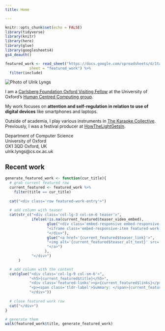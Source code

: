 ```yaml
---
title: Home

---
```


```r
knitr::opts_chunk$set(echo = FALSE)
library(tidyverse)
library(knitr)
library(here)
library(glue)
library(googlesheets4)
gs4_deauth()

featured_work <- read_sheet("https://docs.google.com/spreadsheets/d/1ta71CAGkcLqm-W1UdVRA_JJSddWV2TsrRZsCnQlmOis/edit?usp=sharing",
           sheet = "featured_work") %>% 
  filter(include)

```

<!-- personal -->
<div class="row">
:::{.col-lg-3 .col-md-6 .col-sm-12}
<img alt="Photo of Ulrik Lyngs" src="/images/grad_headshot3.jpeg" class="img-fluid featured-work-graphic"/>
:::


:::{.col-lg-6 .col-md-6 .col-sm-6}
I am a [Carlsberg Foundation Oxford Visiting Fellow](https://www.carlsbergfondet.dk/da/Forskningsaktiviteter/Bevillingsstatistik/Bevillingsoversigt/CF20_0678_Ulrik-Lyngs) at the University of Oxford's [Human Centred Computing group](https://hcc.cs.ox.ac.uk/).

My work focuses on **attention and self-regulation in relation to use of digital devices** like smartphones and laptops.

Outside of academia, I play various instruments in [The Karaoke Collective](https://karaokecollective.com).
Previously, I was a festival producer at [HowTheLightGetsIn](https://howthelightgetsin.org).
:::

:::{.col-lg-3 .col-md-12 .col-sm-6}
<div class="contact-info">
<p>Department of Computer Science \
University of Oxford \
OX1 3QD Oxford, UK \
ulrik.lyngs@cs.ox.ac.uk</p>
<div class="link-wrapper">
<a href="https://github.com/ulyngs" class="git-link"><i class="fa fa-github fa-2x" aria-hidden="true"></i></a>
<a href="https://twitter.com/ulyngs" class="twitter-link"><i class="fa fa-twitter fa-2x"></i></a>
<a href="https://scholar.google.co.uk/citations?user=e8XDAzcAAAAJ&hl=en" class="scholar-link"><i class="ai ai-google-scholar ai-2x" aria-hidden="true"></i></a>
</div>
</div>
:::

</div>

<!-- featured work -->
<div class="featured-work">
## Recent work
</div>

```r
generate_featured_work <- function(cur_title){
  # grab current featured row
  current_featured <- featured_work %>% 
    filter(title == cur_title)
  
  cat("<div class='row featured-work-entry'>")
  
  # add column with teaser
  cat(str_c("<div class='col-lg-3 col-sm-6 teaser'>",
            ifelse(!is.na(current_featured$teaser_video_embed),
                   glue("<div class='embed-responsive embed-responsive-16by9'>",
                   "<iframe class='embed-responsive-item featured-work-graphic' src='{current_featured$teaser_video_embed}' allowfullscreen></iframe>",
                   "</div>"), 
                   glue("<a href='{current_featured$teaser_link}'>",
                   "<img alt='{current_featured$teaser_alt_text}' src='{current_featured$teaser_image}' class='img-fluid featured-work-graphic'/>",
                   "</a>")
                  ),
            "</div>")
      )

  # add column with the content
  cat(glue("<div class='col-lg-9 col-sm-6'>",
           "<h5>{current_featured$title}</h5>",
           "<div class='featured-links'><p>{current_featured$links}</p></div>",
           "<p><span class='tldr-label'>Summary: </span>{current_featured$tldr}</p>",
           "</div>"))
  
  # close featured work row
  cat("</div>")
}

# generate them
walk(featured_work$title, generate_featured_work)

```
